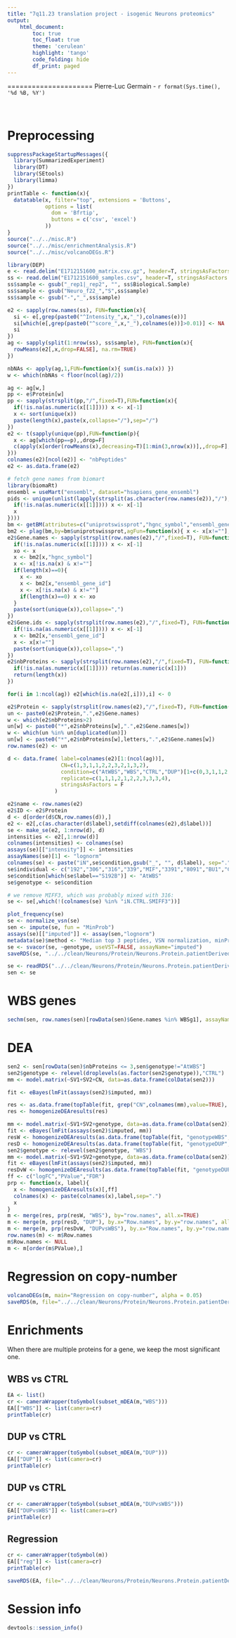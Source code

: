 ```yaml
---
title: "7q11.23 translation project - isogenic Neurons proteomics"
output:
    html_document:
        toc: true
        toc_float: true
        theme: 'cerulean'
        highlight: 'tango'
        code_folding: hide
        df_print: paged
---
```


=====================
Pierre-Luc Germain - `r format(Sys.time(), '%d %B, %Y')`
<br><br><br>

# Preprocessing

```r
suppressPackageStartupMessages({
  library(SummarizedExperiment)
  library(DT)
  library(SEtools)
  library(limma)
})
printTable <- function(x){
  datatable(x, filter="top", extensions = 'Buttons', 
            options = list(
              dom = 'Bfrtip',
              buttons = c('csv', 'excel')
            ))
}
source("../../misc.R")
source("../../misc/enrichmentAnalysis.R")
source("../../misc/volcanoDEGs.R")
```

```r
library(DEP)
e <- read.delim("E1712151600_matrix.csv.gz", header=T, stringsAsFactors = F)
ss <- read.delim("E1712151600_samples.csv", header=T, stringsAsFactors = F, row.names = 1)
ss$sample <- gsub("_rep1|_rep2", "", ss$Biological.Sample)
ss$sample <- gsub("Neuro_f22_","S",ss$sample)
ss$sample <- gsub("-","_",ss$sample)

e2 <- sapply(row.names(ss), FUN=function(x){
  si <- e[,grep(paste0("^Intensity_",x,"_"),colnames(e))]
  si[which(e[,grep(paste0("^score_",x,"_"),colnames(e))]>0.01)] <- NA
  si
})
ag <- sapply(split(1:nrow(ss), ss$sample), FUN=function(x){ 
  rowMeans(e2[,x,drop=FALSE], na.rm=TRUE)
})

nbNAs <- apply(ag,1,FUN=function(x){ sum(is.na(x)) })
w <- which(nbNAs < floor(ncol(ag)/2))

ag <- ag[w,]
pp <- e$Protein[w]
pp <- sapply(strsplit(pp,"/",fixed=T),FUN=function(x){
  if(!is.na(as.numeric(x[[1]]))) x <- x[-1]
  x <- sort(unique(x))
  paste(length(x),paste(x,collapse="/"),sep="/")
})
e2 <- t(sapply(unique(pp),FUN=function(p){
  x <- ag[which(pp==p),,drop=F]
  c(apply(x[order(rowMeans(x),decreasing=T)[1:min(3,nrow(x))],,drop=F],2,na.rm=T,FUN=median),nrow(x))
}))
colnames(e2)[ncol(e2)] <- "nbPeptides"
e2 <- as.data.frame(e2)

# fetch gene names from biomart
library(biomaRt)
ensembl = useMart("ensembl", dataset="hsapiens_gene_ensembl")
pids <- unique(unlist(lapply(strsplit(as.character(row.names(e2)),"/"), FUN=function(x){
  if(!is.na(as.numeric(x[[1]]))) x <- x[-1]
  x
})))
bm <- getBM(attributes=c("uniprotswissprot","hgnc_symbol","ensembl_gene_id"), filters="uniprotswissprot", values=pids, mart=ensembl)
bm2 <- plag(bm,by=bm$uniprotswissprot,agFun=function(x){ x <- x[x!=""]; paste(sort(unique(x)),collapse="; ")})
e2$Gene.names <- sapply(strsplit(row.names(e2),"/",fixed=T), FUN=function(x){
  if(!is.na(as.numeric(x[[1]]))) x <- x[-1]
  xo <- x
  x <- bm2[x,"hgnc_symbol"]
  x <- x[!is.na(x) & x!=""]
  if(length(x)==0){
    x <- xo
    x <- bm2[x,"ensembl_gene_id"]
    x <- x[!is.na(x) & x!=""]
    if(length(x)==0) x <- xo
  }
  paste(sort(unique(x)),collapse=",")
})
e2$Gene.ids <- sapply(strsplit(row.names(e2),"/",fixed=T), FUN=function(x){
  if(!is.na(as.numeric(x[[1]]))) x <- x[-1]
  x <- bm2[x,"ensembl_gene_id"]
  x <- x[x!=""]
  paste(sort(unique(x)),collapse=",")
})
e2$nbProteins <- sapply(strsplit(row.names(e2),"/",fixed=T), FUN=function(x){
  if(!is.na(as.numeric(x[[1]]))) return(as.numeric(x[1]))
  return(length(x))
})

for(i in 1:ncol(ag)) e2[which(is.na(e2[,i])),i] <- 0

e2$Protein <- sapply(strsplit(row.names(e2),"/",fixed=T), FUN=function(x) paste(x[-1],collapse="/"))
un <- paste0(e2$Protein,".",e2$Gene.names)
w <- which(e2$nbProteins>2)
un[w] <- paste0("*",e2$nbProteins[w],".",e2$Gene.names[w])
w <- which(un %in% un[duplicated(un)])
un[w] <- paste0("*",e2$nbProteins[w],letters,".",e2$Gene.names[w])
row.names(e2) <- un

d <- data.frame( label=colnames(e2)[1:(ncol(ag))],
                 CN=c(1,3,1,1,2,2,3,2,1,3,2),
                 condition=c("AtWBS","WBS","CTRL","DUP")[1+c(0,3,1,1,2,2,3,2,1,3,2)],
                 replicate=c(1,1,1,2,1,2,2,3,3,3,4),
                 stringsAsFactors = F
               )

e2$name <- row.names(e2)
e2$ID <- e2$Protein
d <- d[order(d$CN,row.names(d)),]
e2 <- e2[,c(as.character(d$label),setdiff(colnames(e2),d$label))]
se <- make_se(e2, 1:nrow(d), d)
intensities <- e2[,1:nrow(d)]
colnames(intensities) <- colnames(se)
assays(se)[["intensity"]] <- intensities
assayNames(se)[1] <- "lognorm"
colnames(se) <- paste("iN",se$condition,gsub("_", "", d$label), sep=".")
se$individual <- c("192","306","316","339","MIF","3391","8091","BU1","CF","242","809")
se$condition[which(se$label=="S192B")] <- "AtWBS"
se$genotype <- se$condition

# we remove MIFF3, which was probably mixed with 316:
se <- se[,which(!(colnames(se) %in% "iN.CTRL.SMIFF3"))]

plot_frequency(se)
se <- normalize_vsn(se)
sen <- impute(se, fun = "MinProb")
assays(se)[["imputed"]] <- assay(sen,"lognorm")
metadata(se)$method <- "Median top 3 peptides, VSN normalization, minProb imputation."
se <- svacor(se, ~genotype, useVST=FALSE, assayName="imputed")
saveRDS(se, "../../clean/Neurons/Protein/Neurons.Protein.patientDerived.SE.rds")
```


```r
se <- readRDS("../../clean/Neurons/Protein/Neurons.Protein.patientDerived.SE.rds")
sen <- se
```

# WBS genes

```r
sechm(sen, row.names(sen)[rowData(sen)$Gene.names %in% WBSg1], assayName="corrected", do.scale=TRUE)
```


# DEA

```r
sen2 <- sen[rowData(sen)$nbProteins <= 3,sen$genotype!="AtWBS"]
sen2$genotype <- relevel(droplevels(as.factor(sen2$genotype)),"CTRL")
mm <- model.matrix(~SV1+SV2+CN, data=as.data.frame(colData(sen2)))

fit <- eBayes(lmFit(assays(sen2)$imputed, mm))

res <- as.data.frame(topTable(fit, grep("CN",colnames(mm),value=TRUE), number=Inf))
res <- homogenizeDEAresults(res)

mm <- model.matrix(~SV1+SV2+genotype, data=as.data.frame(colData(sen2)))
fit <- eBayes(lmFit(assays(sen2)$imputed, mm))
resW <- homogenizeDEAresults(as.data.frame(topTable(fit, "genotypeWBS", number=Inf)))
resD <- homogenizeDEAresults(as.data.frame(topTable(fit, "genotypeDUP", number=Inf)))
sen2$genotype <- relevel(sen2$genotype, "WBS")
mm <- model.matrix(~SV1+SV2+genotype, data=as.data.frame(colData(sen2)))
fit <- eBayes(lmFit(assays(sen2)$imputed, mm))
resDvW <- homogenizeDEAresults(as.data.frame(topTable(fit, "genotypeDUP", number=Inf)))
ff <- c("logFC","PValue","FDR")
prp <- function(x, label){
  x <- homogenizeDEAresults(x)[,ff]
  colnames(x) <- paste(colnames(x),label,sep=".")
  x
}
m <- merge(res, prp(resW, "WBS"), by="row.names", all.x=TRUE)
m <- merge(m, prp(resD, "DUP"), by.x="Row.names", by.y="row.names", all.x=TRUE)
m <- merge(m, prp(resDvW, "DUPvsWBS"), by.x="Row.names", by.y="row.names", all.x=TRUE)
row.names(m) <- m$Row.names
m$Row.names <- NULL
m <- m[order(m$PValue),]
```

# Regression on copy-number
```r
volcanoDEGs(m, main="Regression on copy-number", alpha = 0.05)
saveRDS(m, file="../../clean/Neurons/Protein/Neurons.Protein.patientDerived.DEA.rds")
```

# Enrichments

When there are multiple proteins for a gene, we keep the most significant one.

## WBS vs CTRL
```r
EA <- list()
cr <- cameraWrapper(toSymbol(subset_mDEA(m,"WBS")))
EA[["WBS"]] <- list(camera=cr)
printTable(cr)
```

## DUP vs CTRL
```r
cr <- cameraWrapper(toSymbol(subset_mDEA(m,"DUP")))
EA[["DUP"]] <- list(camera=cr)
printTable(cr)
```

## DUP vs CTRL
```r
cr <- cameraWrapper(toSymbol(subset_mDEA(m,"DUPvsWBS")))
EA[["DUPvsWBS"]] <- list(camera=cr)
printTable(cr)
```

## Regression
```r
cr <- cameraWrapper(toSymbol(m))
EA[["reg"]] <- list(camera=cr)
printTable(cr)

saveRDS(EA, file="../../clean/Neurons/Protein/Neurons.Protein.patientDerived.DEA.enrichments.rds")
```

# Session info

```r
devtools::session_info()
```

